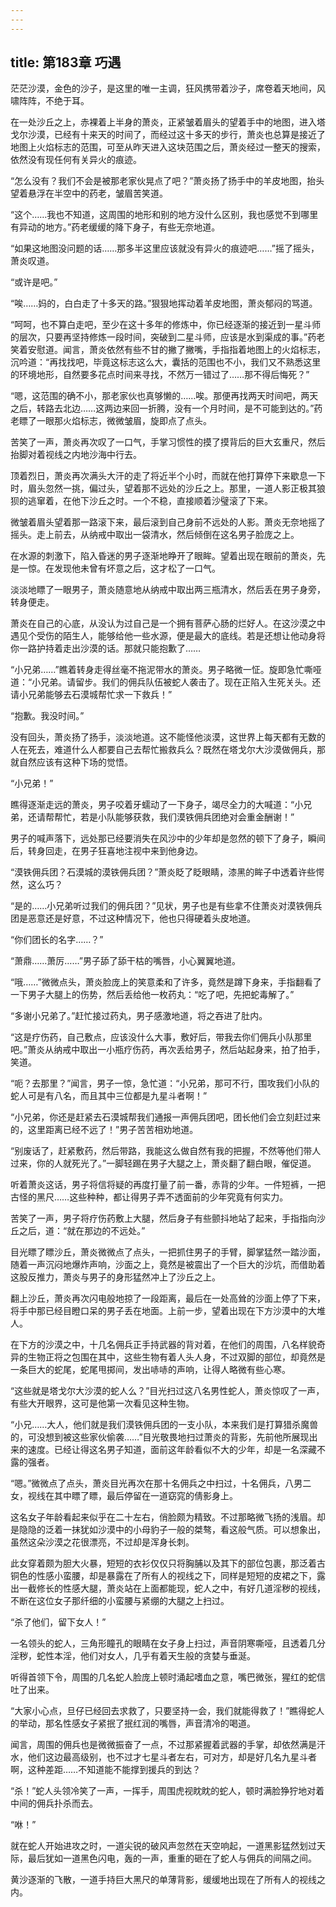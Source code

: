 ```yaml
---
---
---
```

title: 第183章 巧遇
---



茫茫沙漠，金色的沙子，是这里的唯一主调，狂风携带着沙子，席卷着天地间，风啸阵阵，不绝于耳。

在一处沙丘之上，赤裸着上半身的萧炎，正紧皱着眉头的望着手中的地图，进入塔戈尔沙漠，已经有十来天的时间了，而经过这十多天的步行，萧炎也总算是接近了地图上火焰标志的范围，可至从昨天进入这块范围之后，萧炎经过一整天的搜索，依然没有现任何有关异火的痕迹。

“怎么没有？我们不会是被那老家伙晃点了吧？”萧炎扬了扬手中的羊皮地图，抬头望着悬浮在半空中的药老，皱眉苦笑道。

“这个……我也不知道，这周围的地形和别的地方没什么区别，我也感觉不到哪里有异动的地方。”药老缓缓的降下身子，有些无奈地道。

“如果这地图没问题的话……那多半这里应该就没有异火的痕迹吧……”摇了摇头，萧炎叹道。

“或许是吧。”

“唉……妈的，白白走了十多天的路。”狠狠地挥动着羊皮地图，萧炎郁闷的骂道。

“呵呵，也不算白走吧，至少在这十多年的修炼中，你已经逐渐的接近到一星斗师的层次，只要再坚持修炼一段时间，突破到二星斗师，应该是水到渠成的事。”药老笑着安慰道。闻言，萧炎依然有些不甘的撇了撇嘴，手指指着地图上的火焰标志，沉吟道：“再找找吧，毕竟这标志这么大，囊括的范围也不小，我们又不熟悉这里的环境地形，自然要多花点时间来寻找，不然万一错过了……那不得后悔死？”

“嗯，这范围的确不小，那老家伙也真够懒的……唉。那便再找两天时间吧，两天之后，转路去北边……这两边来回一折腾，没有一个月时间，是不可能到达的。”药老瞟了一眼那火焰标志，微微皱眉，旋即点了点头。

苦笑了一声，萧炎再次叹了一口气，手掌习惯性的摸了摸背后的巨大玄重尺，然后抬脚对着视线之内地沙海中行去。

顶着烈日，萧炎再次满头大汗的走了将近半个小时，而就在他打算停下来歇息一下时，眉头忽然一挑，偏过头，望着那不远处的沙丘之上。那里，一道人影正极其狼狈的逃窜着，在他下沙丘之时。一个不稳，直接顺着沙璧滚了下来。

微皱着眉头望着那一路滚下来，最后滚到自己身前不远处的人影。萧炎无奈地摇了摇头。走上前去，从纳戒中取出一袋清水，然后倾倒在这名男子脸庞之上。

在水源的刺激下，陷入昏迷的男子逐渐地睁开了眼眸。望着出现在眼前的萧炎，先是一惊。在发现他未曾有坏意之后，这才松了一口气。

淡淡地瞟了一眼男子，萧炎随意地从纳戒中取出两三瓶清水，然后丢在男子身旁，转身便走。

萧炎在自己的心底，从没认为过自己是一个拥有菩萨心肠的烂好人。在这沙漠之中遇见个受伤的陌生人，能够给他一些水源，便是最大的底线。若是还想让他动身将你一路护持着走出沙漠的话。那就只能抱歉了……

“小兄弟……”瞧着转身走得丝毫不拖泥带水的萧炎。男子略微一怔。旋即急忙嘶哑道：“小兄弟。请留步。我们的佣兵队伍被蛇人袭击了。现在正陷入生死关头。还请小兄弟能够去石漠城帮忙求一下救兵！”

“抱歉。我没时间。”

没有回头，萧炎扬了扬手，淡淡地道。这不能怪他淡漠，这世界上每天都有无数的人在死去，难道什么人都要自己去帮忙搬救兵么？既然在塔戈尔大沙漠做佣兵，那就自然应该有这种下场的觉悟。

“小兄弟！”

瞧得逐渐走远的萧炎，男子咬着牙蠕动了一下身子，竭尽全力的大喊道：“小兄弟，还请帮帮忙，若是小队能够获救，我们漠铁佣兵团绝对会重金酬谢！”

男子的喊声落下，远处那已经要消失在风沙中的少年却是忽然的顿下了身子，瞬间后，转身回走，在男子狂喜地注视中来到他身边。

“漠铁佣兵团？石漠城的漠铁佣兵团？”萧炎眨了眨眼睛，漆黑的眸子中透着许些愕然，这么巧？

“是的……小兄弟听过我们的佣兵团？”见状，男子也是有些拿不住萧炎对漠铁佣兵团是恶意还是好意，不过这种情况下，他也只得硬着头皮地道。

“你们团长的名字……？”

“萧鼎……萧厉……”男子舔了舔干枯的嘴唇，小心翼翼地道。

“哦……”微微点头，萧炎脸庞上的笑意柔和了许多，竟然是蹲下身来，手指翻看了一下男子大腿上的伤势，然后丢给他一枚药丸：“吃了吧，先把蛇毒解了。”

“多谢小兄弟了。”赶忙接过药丸，男子感激地道，将之吞进了肚内。

“这是疗伤药，自己敷点，应该没什么大事，敷好后，带我去你们佣兵小队那里吧。”萧炎从纳戒中取出一小瓶疗伤药，再次丢给男子，然后站起身来，拍了拍手，笑道。

“呃？去那里？”闻言，男子一惊，急忙道：“小兄弟，那可不行，围攻我们小队的蛇人可是有八名，而且其中三位都是九星斗者啊！”

“小兄弟，你还是赶紧去石漠城帮我们通报一声佣兵团吧，团长他们会立刻赶过来的，这里距离已经不远了！”男子苦苦相劝地道。

“别废话了，赶紧敷药，然后带路，我能这么做自然有我的把握，不然等他们带人过来，你的人就死光了。”一脚轻踢在男子大腿之上，萧炎翻了翻白眼，催促道。

听着萧炎这话，男子将信将疑的再度打量了前一番，赤背的少年。一件短裤，一把古怪的黑尺……这些种种，都让得男子弄不透面前的少年究竟有何实力。

苦笑了一声，男子将疗伤药敷上大腿，然后身子有些颤抖地站了起来，手指指向沙丘之后，道：“就在那边的不远处。”

目光瞟了瞟沙丘，萧炎微微点了点头，一把抓住男子的手臂，脚掌猛然一踏沙面，随着一声沉闷地爆炸声响，沙面之上，竟然是被震出了一个巨大的沙坑，而借助着这股反推力，萧炎与男子的身形猛然冲上了沙丘之上。

翻上沙丘，萧炎再次闪电般地掠了一段距离，最后在一处高耸的沙面上停了下来，将手中那已经目瞪口呆的男子丢在地面。上前一步，望着出现在下方沙漠中的大堆人。

在下方的沙漠之中，十几名佣兵正手持武器的背对着，在他们的周围，八名样貌奇异的生物正将之包围在其中，这些生物有着人头人身，不过双脚的部位，却竟然是一条巨大的蛇尾，蛇尾甩掷间，发出哧哧的声响，让得人略微有些心寒。

“这些就是塔戈尔大沙漠的蛇人么？”目光扫过这八名男性蛇人，萧炎惊叹了一声，有些大开眼界，这可是他第一次看见这种生物。

“小兄……大人，他们就是我们漠铁佣兵团的一支小队，本来我们是打算猎杀魔兽的，可没想到被这些家伙偷袭……”目光敬畏地扫过萧炎的背影，先前他所展现出来的速度。已经让得这名男子知道，面前这年龄看似不大的少年，却是一名深藏不露的强者。

“嗯。”微微点了点头，萧炎目光再次在那十名佣兵之中扫过，十名佣兵，八男二女，视线在其中瞟了瞟，最后停留在一道窈窕的倩影身上。

这名女子年龄看起来似乎在二十左右，俏脸颇为精致。不过那略微飞扬的浅眉。却是隐隐的泛着一抹犹如沙漠中的小母豹子一般的桀骜，看这般气质。可以想象出，虽然这朵沙漠之花很漂亮，不过却是浑身长刺。

此女穿着颇为胆大火暴，短短的衣衫仅仅只将胸脯以及其下的部位包裹，那泛着古铜色的性感小蛮腰，却是暴露在了所有人的视线之下，同样是短短的皮裙之下，露出一截修长的性感大腿，萧炎站在上面都能现，蛇人之中，有好几道淫秽的视线，不断在这位女子那纤细的小蛮腰与紧绷的大腿之上扫过。

“杀了他们，留下女人！”

一名领头的蛇人，三角形瞳孔的眼睛在女子身上扫过，声音阴寒嘶哑，且透着几分淫秽，蛇性本淫，他们对女人，几乎有着天生般的贪婪与垂涎。

听得首领下令，周围的几名蛇人脸庞上顿时涌起嗜血之意，嘴巴微张，猩红的蛇信吐了出来。

“大家小心点，旦仔已经回去求救了，只要坚持一会，我们就能得救了！”瞧得蛇人的举动，那名性感女子紧抿了抿红润的嘴唇，声音清冷的喝道。

闻言，周围的佣兵也是微微振奋了一点，不过那紧握着武器的手掌，却依然满是汗水，他们这边最高级别，也不过才七星斗者左右，可对方，却是好几名九星斗者啊，这种差距……不知道能不能撑到援兵的到达？

“杀！”蛇人头领冷笑了一声，一挥手，周围虎视眈眈的蛇人，顿时满脸狰狞地对着中间的佣兵扑杀而去。

“咻！”

就在蛇人开始进攻之时，一道尖锐的破风声忽然在天空响起，一道黑影猛然划过天际，最后犹如一道黑色闪电，轰的一声，重重的砸在了蛇人与佣兵的间隔之间。

黄沙逐渐的飞散，一道手持巨大黑尺的单薄背影，缓缓地出现在了所有人的视线之内。